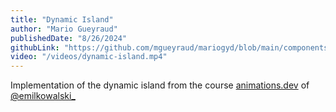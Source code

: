 ```yaml
---
title: "Dynamic Island"
author: "Mario Gueyraud"
publishedDate: "8/26/2024"
githubLink: "https://github.com/mgueyraud/mariogyd/blob/main/components/lab/DynamicIsland.tsx"
video: "/videos/dynamic-island.mp4"
---
```


Implementation of the dynamic island from the course [animations.dev](https://animations.dev) of [@emilkowalski\_](https://x.com/emilkowalski_)

<DynamicIsland />
